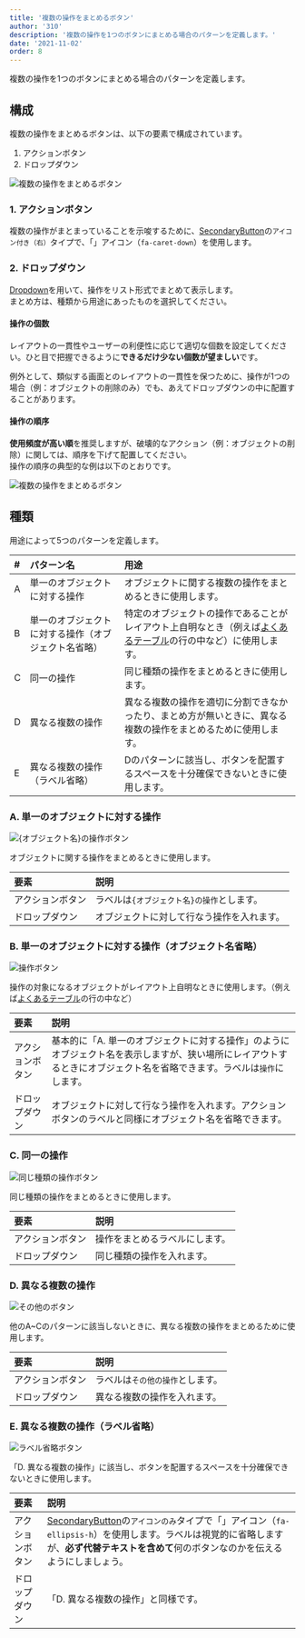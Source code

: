 ```yaml
---
title: '複数の操作をまとめるボタン'
author: '310'
description: '複数の操作を1つのボタンにまとめる場合のパターンを定義します。'
date: '2021-11-02'
order: 8
---
```



複数の操作を1つのボタンにまとめる場合のパターンを定義します。

## 構成
複数の操作をまとめるボタンは、以下の要素で構成されています。

1. アクションボタン
2. ドロップダウン

![複数の操作をまとめるボタン](./images/button/multiple-operation-button-overview.png)

### 1. アクションボタン
複数の操作がまとまっていることを示唆するために、[SecondaryButton](/products/components/button/#h3-1)の`アイコン付き（右）`タイプで、「<FaCaretDownIcon visuallyHiddenText="展開" size={16} />」アイコン（`fa-caret-down`）を使用します。

### 2. ドロップダウン

[Dropdown](/products/components/dropdown/)を用いて、操作をリスト形式でまとめて表示します。  
まとめ方は、種類から用途にあったものを選択してください。

#### 操作の個数
レイアウトの一貫性やユーザーの利便性に応じて適切な個数を設定してください。ひと目で把握できるように**できるだけ少ない個数が望ましい**です。

例外として、類似する画面とのレイアウトの一貫性を保つために、操作が1つの場合（例：オブジェクトの削除のみ）でも、あえてドロップダウンの中に配置することがあります。

#### 操作の順序
**使用頻度が高い順**を推奨しますが、破壊的なアクション（例：オブジェクトの削除）に関しては、順序を下げて配置してください。  
操作の順序の典型的な例は以下のとおりです。  

![複数の操作をまとめるボタン](./images/button/multiple-operation-button-smaple.png)


## 種類
用途によって5つのパターンを定義します。

| # | パターン名 | 用途 |
| :--- | :--- | :--- |
| A | 単一のオブジェクトに対する操作 | オブジェクトに関する複数の操作をまとめるときに使用します。   |
| B | 単一のオブジェクトに対する操作（オブジェクト名省略） | 特定のオブジェクトの操作であることがレイアウト上自明なとき（例えば[よくあるテーブル](/products/design-patterns/smarthr-table/)の行の中など）に使用します。 |
| C | 同一の操作 | 同じ種類の操作をまとめるときに使用します。  |
| D | 異なる複数の操作 | 異なる複数の操作を適切に分割できなかったり、まとめ方が無いときに、異なる複数の操作をまとめるために使用します。  |
| E | 異なる複数の操作（ラベル省略） | Dのパターンに該当し、ボタンを配置するスペースを十分確保できないときに使用します。   |

### A. 単一のオブジェクトに対する操作
![{オブジェクト名}の操作ボタン](./images/button/multiple-operation-button-object.png)

オブジェクトに関する操作をまとめるときに使用します。  

| 要素 | 説明 |
| :--- | :--- |
| アクションボタン | ラベルは`{オブジェクト名}の操作`とします。 |
| ドロップダウン | オブジェクトに対して行なう操作を入れます。 |

### B. 単一のオブジェクトに対する操作（オブジェクト名省略）
![操作ボタン](./images/button/multiple-operation-button-operation.png)

操作の対象になるオブジェクトがレイアウト上自明なときに使用します。（例えば[よくあるテーブル](/products/design-patterns/smarthr-table/)の行の中など）

| 要素 | 説明 |
| :--- | :--- |
| アクションボタン | 基本的に「A. 単一のオブジェクトに対する操作」のようにオブジェクト名を表示しますが、狭い場所にレイアウトするときにオブジェクト名を省略できます。ラベルは`操作`にします。  |
| ドロップダウン | オブジェクトに対して行なう操作を入れます。アクションボタンのラベルと同様にオブジェクト名を省略できます。 |

### C. 同一の操作

![同じ種類の操作ボタン](./images/button/multiple-operation-button-same-type.png)

同じ種類の操作をまとめるときに使用します。 

| 要素 | 説明 |
| :--- | :--- |
| アクションボタン | 操作をまとめるラベルにします。 |
| ドロップダウン | 同じ種類の操作を入れます。 |

### D. 異なる複数の操作
![その他のボタン](./images/button/multiple-operation-button-otheres.png)

他のA~Cのパターンに該当しないときに、異なる複数の操作をまとめるために使用します。

| 要素 | 説明 |
| :--- | :--- |
| アクションボタン | ラベルは`その他の操作`とします。 |
| ドロップダウン | 異なる複数の操作を入れます。 |

### E. 異なる複数の操作（ラベル省略）
![ラベル省略ボタン](./images/button/multiple-operation-button-omit.png)

「D. 異なる複数の操作」に該当し、ボタンを配置するスペースを十分確保できないときに使用します。   

| 要素 | 説明 |
| :--- | :--- |
| アクションボタン | [SecondaryButton](/products/components/button/#h3-1)の`アイコンのみ`タイプで「<FaEllipsisHIcon visuallyHiddenText="その他の操作" size={16} />」アイコン（`fa-ellipsis-h`）を使用します。ラベルは視覚的に省略しますが、**必ず代替テキストを含めて**何のボタンなのかを伝えるようにしましょう。 |
| ドロップダウン | 「D. 異なる複数の操作」と同様です。 |
